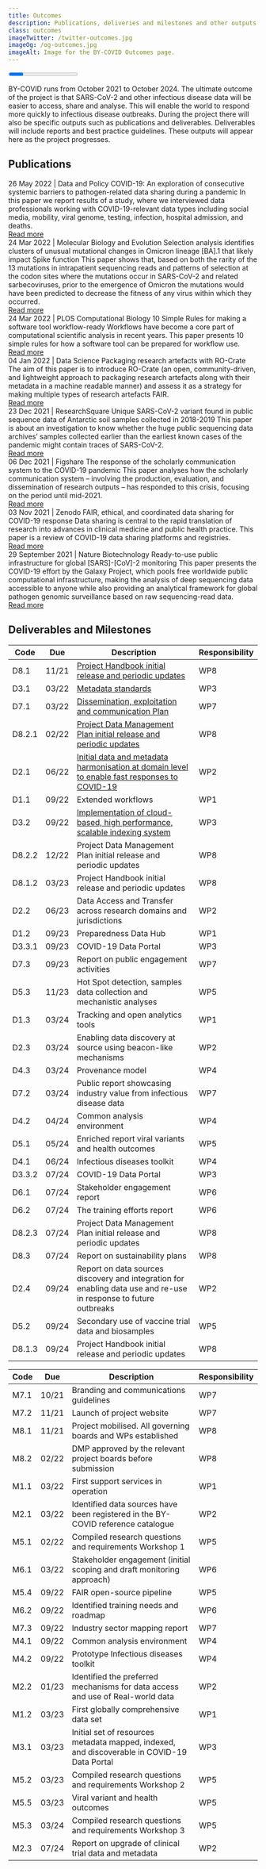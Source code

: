 ```yaml
---
title: Outcomes
description: Publications, deliveries and milestones and other outputs of the BY-COVID project.
class: outcomes
imageTwitter: /twitter-outcomes.jpg
imageOg: /og-outcomes.jpg
imageAlt: Image for the BY-COVID Outcomes page.
---
```



<Container>
  <Row className="px-4">
   <Col>

<!-- Progress -->

<Progress
  progressTitle="Progress"
/>

BY-COVID runs from October 2021 to October 2024. The ultimate outcome of the project is that SARS-CoV-2 and other infectious disease data will be easier to access, share and analyse. This will enable the world to respond more quickly to infectious disease outbreaks. During the project there will also be specific outputs such as publications and deliverables. Deliverables will include reports and best practice guidelines. These outputs will appear here as the project progresses.

<span class="anchor" id="publications"></span>



## Publications



<Container className="full-width">
  <Row>
  <Col className="align-items-stretch"  xs={12} sm={12} lg={6}>
      <Card className="mb-4 h-100">
         <Card.Body className="position-relative">
        <Card.Subtitle className="text-black-50">26 May 2022 | Data and Policy</Card.Subtitle>
        <Card.Title as="h3" className="mt-3 fw-bold fs-4 lh-sm">COVID-19: An exploration of consecutive systemic barriers to pathogen-related data sharing during a pandemic</Card.Title>
        <Card.Text className="mb-5 mt-3">
         In this paper we report results of a study, where we interviewed data professionals working with COVID-19-relevant data types including social media, mobility, viral genome, testing, infection, hospital admission, and deaths.
        </Card.Text>
        <div class="bottom-link"><a href="https://arxiv.org/pdf/2205.12098.pdf" aria-label="Read the paper in Data and Policy">
          Read more
        </a></div>
      </Card.Body>
      </Card>
  </Col>
  <Col className="align-items-stretch" xs={12} sm={12} lg={6}>
    <Card className="mb-4 h-100">
      <Card.Body className="position-relative">
        <Card.Subtitle className="text-black-50">24 Mar 2022 | Molecular Biology and Evolution</Card.Subtitle>
        <Card.Title as="h3" className="mt-3 fw-bold fs-4 lh-sm">Selection analysis identifies clusters of unusual mutational changes in Omicron lineage [BA].1 that likely impact Spike function</Card.Title>
        <Card.Text className="mb-5 mt-3">
         This paper shows that, based on both the rarity of the 13 mutations in intrapatient sequencing reads and patterns of selection at the codon sites where the mutations occur in SARS-CoV-2 and related sarbecoviruses, prior to the emergence of Omicron the mutations would have been predicted to decrease the fitness of any virus within which they occurred.
        </Card.Text>
        <div class="bottom-link"><a href="https://www.ncbi.nlm.nih.gov/pmc/articles/PMC9037384/" aria-label="Molecular Biology and Evolution">
          Read more
        </a></div>
      </Card.Body>
    </Card>
    </Col>
  </Row>
  <Row>
    <Col className="align-items-stretch" xs={12} sm={12} lg={6}>
    <Card className="mb-4 mt-4 h-100">
      <Card.Body className="position-relative">
        <Card.Subtitle className="text-black-50">24 Mar 2022 | PLOS Computational Biology</Card.Subtitle>
        <Card.Title as="h3" className="mt-3 fw-bold fs-4 lh-sm">10 Simple Rules for making a software tool workflow-ready</Card.Title>
        <Card.Text className="mb-5 mt-3">
         Workflows have become a core part of computational scientific analysis in recent years. This paper presents 10 simple rules for how a software tool can be prepared for workflow use.
        </Card.Text>
        <div class="bottom-link"><a href="https://doi.org/10.1371/journal.pcbi.1009823" aria-label="Read the paper in PLOS Computational Biology">
          Read more
        </a></div>
      </Card.Body>
    </Card>
    </Col>
  <Col className="align-items-stretch" xs={12} sm={12} lg={6}>
    <Card className="mb-4 mt-4 h-100">
        <Card.Body className="position-relative">
          <Card.Subtitle className="text-black-50">04 Jan 2022 | Data Science</Card.Subtitle>
          <Card.Title as="h3" className="mt-3 fw-bold fs-4 lh-sm">Packaging research artefacts with RO-Crate</Card.Title>
          <Card.Text className="mb-5 mt-3">
           The aim of this paper is to introduce RO-Crate (an open, community-driven, and lightweight approach to packaging research artefacts along with their metadata in a machine readable manner) and assess it as a strategy for making multiple types of research artefacts FAIR.
          </Card.Text>
          <div class="bottom-link"><a href="https://doi.org/10.3233/DS-210053"  aria-label="Read the paper in Data Science">
           Read more
          </a></div>
        </Card.Body>
      </Card>
    </Col>
  </Row>
  <Row>
  <Col className="align-items-stretch" xs={12} sm={12} lg={6}>
    <Card className="mb-4 mt-5 h-100">
      <Card.Body className="position-relative">
        <Card.Subtitle className="text-black-50">23 Dec 2021 | ResearchSquare</Card.Subtitle>
        <Card.Title as="h3" className="mt-3 fw-bold fs-4 lh-sm">Unique SARS-CoV-2 variant found in public sequence data of Antarctic soil samples collected in 2018-2019</Card.Title>
        <Card.Text className="mb-5 mt-3">
          This paper is about an investigation to know whether the huge public sequencing data archives’ samples collected earlier than
the earliest known cases of the pandemic might contain traces of SARS-CoV-2.
        </Card.Text>
        <div class="bottom-link"><a href="https://doi.org/10.21203/rs.3.rs-1177047/v1" aria-label="Read the paper on the ResearchSquare website">
          Read more
        </a></div>
      </Card.Body>
    </Card>
    </Col>
  <Col className="align-items-stretch" xs={12} sm={12} lg={6}>
    <Card className="mb-4 mt-5 h-100">
      <Card.Body className="position-relative">
        <Card.Subtitle className="text-black-50">06 Dec 2021 | Figshare</Card.Subtitle>
        <Card.Title as="h3" className="mt-3 fw-bold fs-4 lh-sm">The response of the scholarly communication system to the COVID-19 pandemic</Card.Title>
        <Card.Text className="mb-5 mt-3">
          This paper analyses how the scholarly communication system – involving the production, evaluation, and dissemination of research outputs – has responded to this crisis, focusing on the period until mid-2021.
        </Card.Text>
        <div class="bottom-link"><a href="https://doi.org/10.6084/m9.figshare.17125394.v1" aria-label="Read the paper in Figshare">
          Read more
        </a></div>
      </Card.Body>
    </Card>
    </Col>
  </Row>
  <Row className="mt-4 pb-5">
  <Col className="align-items-stretch"  xs={12} sm={12} lg={6}>
      <Card className="mb-4 mt-5 h-100">
        <Card.Body className="position-relative">
          <Card.Subtitle className="text-black-50">03 Nov 2021 | Zenodo</Card.Subtitle>
          <Card.Title as="h3" className="mt-3 fw-bold fs-4 lh-sm">FAIR, ethical, and coordinated data sharing for COVID-19 response</Card.Title>
          <Card.Text className="mb-5 mt-3">
           Data sharing is central to the rapid translation of research into advances in clinical medicine and public health practice. This paper is a review of COVID-19 data sharing platforms and registries.
          </Card.Text>
          <div class="bottom-link"><a href="https://doi.org/10.5281/zenodo.5642635"  aria-label="Read the paper in Zenodo">
           Read more
          </a></div>
        </Card.Body>
      </Card>
    </Col>
    <Col className="align-items-stretch"  xs={12} sm={12} lg={6}>
      <Card className="mb-4 mt-5 h-100">
         <Card.Body className="position-relative">
        <Card.Subtitle className="text-black-50">29 September 2021 | Nature Biotechnology</Card.Subtitle>
        <Card.Title as="h3" className="mt-3 fw-bold fs-4 lh-sm">Ready-to-use public infrastructure for global [SARS]-[CoV]-2 monitoring</Card.Title>
        <Card.Text className="mb-5 mt-3">
         This paper presents the COVID-19 effort by the Galaxy Project, which pools free worldwide public computational infrastructure, making the analysis of deep sequencing data accessible to anyone while also providing an analytical framework for global pathogen genomic surveillance based on raw sequencing-read data.
        </Card.Text>
        <div class="bottom-link"><a href="https://www.nature.com/articles/s41587-021-01069-1" aria-label="Read the paper in Nature Biotechnology">
          Read more
        </a></div>
      </Card.Body>
      </Card>
  </Col>
  </Row>
</Container>

<span class="anchor" id="deliverables"></span>

<!-- Deliverables -->

## Deliverables and Milestones
<Tabs defaultActiveKey="deliverable" id="uncontrolled-tab-example" transition={true} className="mb-3">
  <Tab eventKey="deliverable" title="Deliverable">
   <Table striped bordered>
    <thead class="bg-white">
      <tr>
        <th>Code</th>
        <th>Due</th>
        <th>Description</th>
        <th>Responsibility</th>
      </tr>
    </thead>
    <tbody>
      <tr>
        <td>D8.1</td>
        <td>11/21</td>
        <td><a href="https://zenodo.org/record/6884734" aria-label="Read the paper on Zenodo website" target="_blank">Project Handbook initial release and periodic updates</a></td>
        <td>WP8</td>
      </tr>
      <tr>
        <td>D3.1</td>
        <td>03/22</td>
        <td><a href="https://zenodo.org/record/6885016" aria-label="Read the paper on Zenodo" target="_blank">Metadata standards</a></td>
        <td>WP3</td>
      </tr>
      <tr>
        <td>D7.1</td>
        <td>03/22</td>
        <td><a href="https://zenodo.org/record/6884870" aria-label="Read the paper on Zenodo" target="_blank">Dissemination, exploitation and communication Plan</a></td>
        <td>WP7</td>
      </tr>
      <tr>
        <td>D8.2.1</td>
        <td>02/22</td>
        <td><a href="https://zenodo.org/record/6884816" aria-label="Read the paper on Zenodo" target="_blank">Project Data Management Plan initial release and periodic updates</a></td>
        <td>WP8</td>
      </tr>
      <tr>
        <td>D2.1</td>
        <td>06/22</td>
        <td><a href="https://zenodo.org/record/7017728" aria-label="Read the paper on Zenodo" target="_blank">Initial data and metadata harmonisation at domain level to enable fast responses to COVID-19</a></td>
        <td>WP2</td>
      </tr>
      <tr>
        <td>D1.1</td>
        <td>09/22</td>
        <td>Extended workflows</td>
        <td>WP1</td>
      </tr>
      <tr>
        <td>D3.2</td>
        <td>09/22</td>
        <td><a href="https://zenodo.org/record/7129553#.YzcWIOzMISJ" aria-label="Read the paper on Zenodo" target="_blank">Implementation of cloud-based, high performance, scalable indexing system</a></td>
        <td>WP3</td>
      </tr>
      <tr>
        <td>D8.2.2</td>
        <td>12/22</td>
        <td>Project Data Management Plan initial release and periodic updates</td>
        <td>WP8</td>
      </tr>
      <tr>
        <td>D8.1.2</td>
        <td>03/23</td>
        <td>Project Handbook initial release and periodic updates</td>
        <td>WP8</td>
      </tr>
      <tr>
        <td>D2.2</td>
        <td>06/23</td>
        <td>Data Access and Transfer across research domains and jurisdictions</td>
        <td>WP2</td>
      </tr>
      <tr>
        <td>D1.2</td>
        <td>09/23</td>
        <td>Preparedness Data Hub</td>
        <td>WP1</td>
      </tr>
      <tr>
        <td>D3.3.1</td>
        <td>09/23</td>
        <td>COVID-19 Data Portal</td>
        <td>WP3</td>
      </tr>
      <tr>
        <td>D7.3</td>
        <td>09/23</td>
        <td>Report on public engagement activities</td>
        <td>WP7</td>
      </tr>
      <tr>
        <td>D5.3</td>
        <td>11/23</td>
        <td>Hot Spot detection, samples data collection and mechanistic analyses</td>
        <td>WP5</td>
      </tr>
      <tr>
        <td>D1.3</td>
        <td>03/24</td>
        <td>Tracking and open analytics tools</td>
        <td>WP1</td>
      </tr>
      <tr>
        <td>D2.3</td>
        <td>03/24</td>
        <td>Enabling data discovery at source using beacon-like mechanisms</td>
        <td>WP2</td>
      </tr>
      <tr>
        <td>D4.3</td>
        <td>03/24</td>
        <td>Provenance model</td>
        <td>WP4</td>
      </tr>
      <tr>
        <td>D7.2</td>
        <td>03/24</td>
        <td>Public report showcasing industry value from infectious disease data</td>
        <td>WP7</td>
      </tr>
      <tr>
        <td>D4.2</td>
        <td>04/24</td>
        <td>Common analysis environment</td>
        <td>WP4</td>
      </tr>
      <tr>
        <td>D5.1</td>
        <td>05/24</td>
        <td>Enriched report viral variants and health outcomes</td>
        <td>WP5</td>
      </tr>
      <tr>
        <td>D4.1</td>
        <td>06/24</td>
        <td>Infectious diseases toolkit</td>
        <td>WP4</td>
      </tr>
      <tr>
        <td>D3.3.2</td>
        <td>07/24</td>
        <td>COVID-19 Data Portal</td>
        <td>WP3</td>
      </tr>
      <tr>
        <td>D6.1</td>
        <td>07/24</td>
        <td>Stakeholder engagement report</td>
        <td>WP6</td>
      </tr>
      <tr>
        <td>D6.2</td>
        <td>07/24</td>
        <td>The training efforts report</td>
        <td>WP6</td>
      </tr>
      <tr>
        <td>D8.2.3</td>
        <td>07/24</td>
        <td>Project Data Management Plan initial release and periodic updates</td>
        <td>WP8</td>
      </tr>
      <tr>
        <td>D8.3</td>
        <td>07/24</td>
        <td>Report on sustainability plans</td>
        <td>WP8</td>
      </tr>
      <tr>
        <td>D2.4</td>
        <td>09/24</td>
        <td>Report on data sources discovery and integration for enabling data use and re-use in response to future outbreaks</td>
        <td>WP2</td>
      </tr>
      <tr>
        <td>D5.2</td>
        <td>09/24</td>
        <td>Secondary use of vaccine trial data and biosamples</td>
        <td>WP5</td>
      </tr>
      <tr>
        <td>D8.1.3</td>
        <td>09/24</td>
        <td>Project Handbook initial release and periodic updates</td>
        <td>WP8</td>
      </tr>
    </tbody>
   </Table>
  </Tab>
  <Tab eventKey="milestone" title="Milestone">
   <Table striped bordered>
    <thead class="bg-white">
      <tr>
        <th>Code</th>
        <th>Due</th>
        <th>Description</th>
        <th>Responsibility</th>
      </tr>
    </thead>
    <tbody>
      <tr>
        <td>M7.1</td>
        <td>10/21</td>
        <td>Branding and communications guidelines</td>
        <td>WP7</td>
      </tr>
      <tr>
        <td>M7.2</td>
        <td>11/21</td>
        <td>Launch of project website</td>
        <td>WP7</td>
      </tr>
      <tr>
        <td>M8.1</td>
        <td>11/21</td>
        <td>Project mobilised. All governing boards and WPs established</td>
        <td>WP8</td>
      </tr>
      <tr>
        <td>M8.2</td>
        <td>02/22</td>
        <td>DMP approved by the relevant project boards before submission</td>
        <td>WP8</td>
      </tr>
      <tr>
        <td>M1.1</td>
        <td>03/22</td>
        <td>First support services in operation</td>
        <td>WP1</td>
      </tr>
      <tr>
        <td>M2.1</td>
        <td>03/22</td>
        <td>Identified data sources have been registered in the BY-COVID reference catalogue</td>
        <td>WP2</td>
      </tr>
      <tr>
        <td>M5.1</td>
        <td>02/22</td>
        <td>Compiled research questions and requirements Workshop 1</td>
        <td>WP5</td>
      </tr>
      <tr>
        <td>M6.1</td>
        <td>03/22</td>
        <td>Stakeholder engagement (initial scoping and draft monitoring approach)</td>
        <td>WP6</td>
      </tr>
      <tr>
        <td>M5.4</td>
        <td>09/22</td>
        <td>FAIR open-source pipeline</td>
        <td>WP5</td>
      </tr>
      <tr>
        <td>M6.2</td>
        <td>09/22</td>
        <td>Identified training needs and roadmap 
          <span class="checkmark">
            <div class="checkmark_circle"></div>
            <div class="checkmark_stem"></div>
            <div class="checkmark_kick"></div>
          </span>
        </td>
        <td>WP6</td>
      </tr>
      <tr>
        <td>M7.3</td>
        <td>09/22</td>
        <td>Industry sector mapping report
          <span class="checkmark">
            <div class="checkmark_circle"></div>
            <div class="checkmark_stem"></div>
            <div class="checkmark_kick"></div>
          </span>
        </td>
        <td>WP7</td>
      </tr>
      <tr>
        <td>M4.1</td>
        <td>09/22</td>
        <td>Common analysis environment</td>
        <td>WP4</td>
      </tr>
      <tr>
        <td>M4.2</td>
        <td>09/22</td>
        <td>Prototype Infectious diseases toolkit</td>
        <td>WP4</td>
      </tr>
      <tr>
        <td>M2.2</td>
        <td>01/23</td>
        <td>Identified the preferred mechanisms for data access and use of Real-world data</td>
        <td>WP2</td>
      </tr>
      <tr>
        <td>M1.2</td>
        <td>03/23</td>
        <td>First globally comprehensive data set</td>
        <td>WP1</td>
      </tr>
      <tr>
        <td>M3.1</td>
        <td>03/23</td>
        <td>Initial set of resources metadata mapped, indexed, and discoverable in COVID-19 Data Portal</td>
        <td>WP3</td>
      </tr>
      <tr>
        <td>M5.2</td>
        <td>03/23</td>
        <td>Compiled research questions and requirements Workshop 2</td>
        <td>WP5</td>
      </tr>
      <tr>
        <td>M5.5</td>
        <td>03/23</td>
        <td>Viral variant and health outcomes</td>
        <td>WP5</td>
      </tr>
      <tr>
        <td>M5.3</td>
        <td>03/24</td>
        <td>Compiled research questions and requirements Workshop 3</td>
        <td>WP5</td>
      </tr>
      <tr>
        <td>M2.3</td>
        <td>07/24</td>
        <td>Report on upgrade of clinical trial data and metadata</td>
        <td>WP2</td>
      </tr>
    </tbody>
   </Table>
  </Tab>
</Tabs>

<!--<Table className="bg-white mb-5">
  <tbody>
    <tr>
      <td>All deliverables will appear here as they are published2.</td>
    </tr>
  </tbody>
</Table>-->


</Col>
</Row>
</Container>
